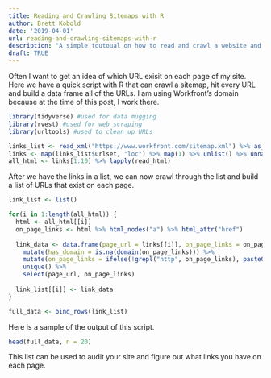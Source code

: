 ```yaml
---
title: Reading and Crawling Sitemaps with R
author: Brett Kobold
date: '2019-04-01'
url: reading-and-crawling-sitemaps-with-r
description: "A simple toutoual on how to read and crawl a website and grab all of the URLs on it."
draft: TRUE
---
```

Often I want to get an idea of which URL exisit on each page of my site. Here we have a quick script with R that can crawl a sitemap, hit every URL and build a data frame all of the URLs. I am using Workfront's domain because at the time of this post, I work there. 

```r
library(tidyverse) #used for data mugging
library(rvest) #used for web scraping
library(urltools) #used to clean up URLs

links_list <- read_xml("https://www.workfront.com/sitemap.xml") %>% as_list()
links <- map(links_list$urlset, "loc") %>% map(1) %>% unlist() %>% unname()
all_html <- links[1:10] %>% lapply(read_html)

```

After we have the links in a list, we can now crawl through the list and build a list of URLs that exist on each page.

```r
link_list <- list()

for(i in 1:length(all_html)) {
  html <- all_html[[i]]
  on_page_links <- html %>% html_nodes("a") %>% html_attr("href")
  
  link_data <- data.frame(page_url = links[[i]], on_page_links = on_page_links, stringsAsFactors = FALSE) %>%
    mutate(has_domain = is.na(domain(on_page_links))) %>%
    mutate(on_page_links = ifelse(!grepl("http", on_page_links), paste0("https://www.workfront.com", on_page_links), on_page_links)) %>%
    unique() %>%
    select(page_url, on_page_links)
  
  link_list[[i]] <- link_data
}

full_data <- bind_rows(link_list)
```

Here is a sample of the output of this script.
```r
head(full_data, n = 20)
```

This list can be used to audit your site and figure out what links you have on each page.


